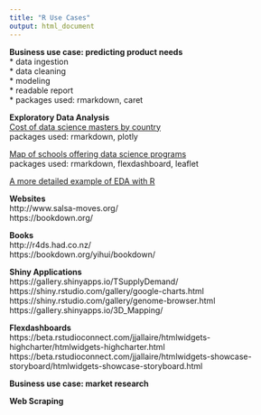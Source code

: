 ```yaml
---
title: "R Use Cases"
output: html_document
---
```


**Business use case: predicting product needs**  
* data ingestion  
* data cleaning  
* modeling  
* readable report  
* packages used: rmarkdown, caret  
    
**Exploratory Data Analysis**  
[Cost of data science masters by country]("https://rpubs.com/hdykiel/220819")  
packages used: rmarkdown, plotly


[Map of schools offering data science programs]("https://rpubs.com/hdykiel/data-science-programs")   
packages used: rmarkdown, flexdashboard, leaflet


[A more detailed example of EDA with R]("https://www.kaggle.com/notaapple/detailed-exploratory-data-analysis-using-r")

**Websites**  
http://www.salsa-moves.org/  
https://bookdown.org/  

**Books**  
http://r4ds.had.co.nz/  
https://bookdown.org/yihui/bookdown/

**Shiny Applications**  
https://gallery.shinyapps.io/TSupplyDemand/  
https://shiny.rstudio.com/gallery/google-charts.html  
https://shiny.rstudio.com/gallery/genome-browser.html  
https://gallery.shinyapps.io/3D_Mapping/

**Flexdashboards**  
https://beta.rstudioconnect.com/jjallaire/htmlwidgets-highcharter/htmlwidgets-highcharter.html
https://beta.rstudioconnect.com/jjallaire/htmlwidgets-showcase-storyboard/htmlwidgets-showcase-storyboard.html  

**Business use case: market research**  

**Web Scraping**  
